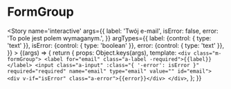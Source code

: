
<Meta title='molecules/FormGroup' />

# FormGroup

<Story name='interactive'
    args={{
        label: 'Twój e-mail',
        isError: false,
        error: 'To pole jest polem wymaganym.',
    }}
    argTypes={{
        label: {control: { type: 'text' }},
        isError: {control: { type: 'boolean' }},
        error: {control: { type: 'text' }},
    }}
    >
    {(args) => {
        return {
            props: Object.keys(args),
            template: `<div class="m-formGroup">
               <label for="email" class="a-label -required">{{label}}</label>
               <input class="a-input" :class="{ '-error': isError }" required="required" name="email" type="email" value="" id="email">
               <div v-if="isError" class="a-error">{{error}}</div>
            </div>`,
        };
    }}
</Story>

